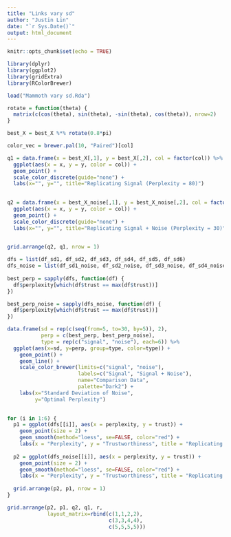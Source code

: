 ```yaml
---
title: "Links vary sd"
author: "Justin Lin"
date: "`r Sys.Date()`"
output: html_document
---
```


```r
knitr::opts_chunk$set(echo = TRUE)

library(dplyr)
library(ggplot2)
library(gridExtra)
library(RColorBrewer)

load("Mammoth vary sd.Rda")
```

```r
rotate = function(theta) {
  matrix(c(cos(theta), sin(theta), -sin(theta), cos(theta)), nrow=2)
}

best_X = best_X %*% rotate(0.8*pi)

color_vec = brewer.pal(10, "Paired")[col]
```


```r
q1 = data.frame(x = best_X[,1], y = best_X[,2], col = factor(col)) %>%
  ggplot(aes(x = x, y = y, color = col)) + 
  geom_point() + 
  scale_color_discrete(guide="none") +
  labs(x="", y="", title="Replicating Signal (Perplexity = 80)")
  

q2 = data.frame(x = best_X_noise[,1], y = best_X_noise[,2], col = factor(col)) %>%
  ggplot(aes(x = x, y = y, color = col)) + 
  geom_point() +
  scale_color_discrete(guide="none") +
  labs(x="", y="", title="Replicating Signal + Noise (Perplexity = 30)")
  

grid.arrange(q2, q1, nrow = 1)
```

```r
dfs = list(df_sd1, df_sd2, df_sd3, df_sd4, df_sd5, df_sd6)
dfs_noise = list(df_sd1_noise, df_sd2_noise, df_sd3_noise, df_sd4_noise, df_sd5_noise, df_sd6_noise)
  
best_perp = sapply(dfs, function(df) {
  df$perplexity[which(df$trust == max(df$trust))]
})

best_perp_noise = sapply(dfs_noise, function(df) {
  df$perplexity[which(df$trust == max(df$trust))]
})

data.frame(sd = rep(c(seq(from=5, to=30, by=5)), 2),
           perp = c(best_perp, best_perp_noise),
           type = rep(c("signal", "noise"), each=6)) %>%
  ggplot(aes(x=sd, y=perp, group=type, color=type)) +
    geom_point() +
    geom_line() +
    scale_color_brewer(limits=c("signal", "noise"), 
                       labels=c("Signal", "Signal + Noise"), 
                       name="Comparison Data",
                       palette="Dark2") + 
    labs(x="Standard Deviation of Noise",
         y="Optimal Perplexity")
    
```

```r
for (i in 1:6) {
  p1 = ggplot(dfs[[i]], aes(x = perplexity, y = trust)) + 
    geom_point(size = 2) + 
    geom_smooth(method="loess", se=FALSE, color="red") +
    labs(x = "Perplexity", y = "Trustworthiness", title = "Replicating Signal")
  
  p2 = ggplot(dfs_noise[[i]], aes(x = perplexity, y = trust)) + 
    geom_point(size = 2) + 
    geom_smooth(method="loess", se=FALSE, color="red") + 
    labs(x = "Perplexity", y = "Trustworthiness", title = "Replicating Signal + Noise")
  
  grid.arrange(p2, p1, nrow = 1)
}
```

```r
grid.arrange(p2, p1, q2, q1, r, 
             layout_matrix=rbind(c(1,1,2,2),
                                 c(3,3,4,4),
                                 c(5,5,5,5)))
```



